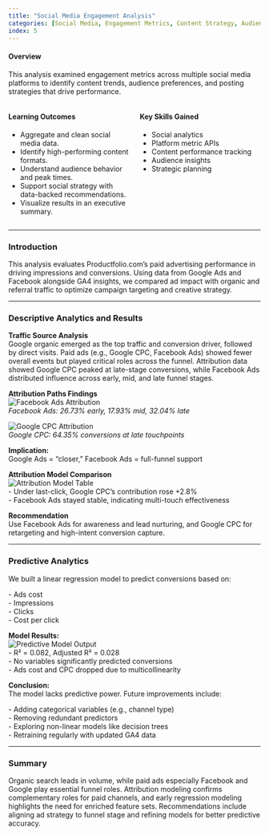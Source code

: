 ```yaml
---
title: "Social Media Engagement Analysis"
categories: [Social Media, Engagement Metrics, Content Strategy, Audience Analysis, Analytics]
index: 5
---
```


#### **Overview**

This analysis examined engagement metrics across multiple social media platforms to identify content trends, audience preferences, and posting strategies that drive performance.

::: columns
::: {.column width="50%"}
#### **Learning Outcomes**

-   Aggregate and clean social media data.\
-   Identify high-performing content formats.\
-   Understand audience behavior and peak times.\
-   Support social strategy with data-backed recommendations.\
-   Visualize results in an executive summary.
:::

::: {.column width="50%"}
#### **Key Skills Gained**

-   Social analytics\
-   Platform metric APIs\
-   Content performance tracking\
-   Audience insights\
-   Strategic planning
:::
:::

------------------------------------------------------------------------

### Introduction

This analysis evaluates Productfolio.com’s paid advertising performance in driving impressions and conversions. Using data from Google Ads and Facebook alongside GA4 insights, we compared ad impact with organic and referral traffic to optimize campaign targeting and creative strategy.

------------------------------------------------------------------------

### Descriptive Analytics and Results

**Traffic Source Analysis**\
Google organic emerged as the top traffic and conversion driver, followed by direct visits. Paid ads (e.g., Google CPC, Facebook Ads) showed fewer overall events but played critical roles across the funnel. Attribution data showed Google CPC peaked at late-stage conversions, while Facebook Ads distributed influence across early, mid, and late funnel stages.

**Attribution Paths Findings**\
![Facebook Ads Attribution](images/Screenshot%202025-05-10%20at%2011.34.04%20AM.png)\
*Facebook Ads: 26.73% early, 17.93% mid, 32.04% late*

![Google CPC Attribution](images/Screenshot%202025-05-10%20at%2011.34.17%20AM.png)\
*Google CPC: 64.35% conversions at late touchpoints*

**Implication:**\
Google Ads = “closer,” Facebook Ads = full-funnel support

**Attribution Model Comparison**\
![Attribution Model Table](images/Screenshot%202025-05-10%20at%2011.34.27%20AM.png)\
- Under last-click, Google CPC’s contribution rose +2.8%\
- Facebook Ads stayed stable, indicating multi-touch effectiveness

**Recommendation**\
Use Facebook Ads for awareness and lead nurturing, and Google CPC for retargeting and high-intent conversion capture.

------------------------------------------------------------------------

### Predictive Analytics

We built a linear regression model to predict conversions based on:

\- Ads cost\
- Impressions\
- Clicks\
- Cost per click

**Model Results:**\
![Predictive Model Output](images/Screenshot%202025-05-10%20at%2011.34.43%20AM.png)\
- R² = 0.082, Adjusted R² = 0.028\
- No variables significantly predicted conversions\
- Ads cost and CPC dropped due to multicollinearity

**Conclusion:**\
The model lacks predictive power. Future improvements include:

\- Adding categorical variables (e.g., channel type)\
- Removing redundant predictors\
- Exploring non-linear models like decision trees\
- Retraining regularly with updated GA4 data

------------------------------------------------------------------------

### Summary

Organic search leads in volume, while paid ads especially Facebook and Google play essential funnel roles. Attribution modeling confirms complementary roles for paid channels, and early regression modeling highlights the need for enriched feature sets. Recommendations include aligning ad strategy to funnel stage and refining models for better predictive accuracy.
